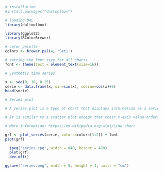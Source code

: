 ```r
# installation 
#install.packages("daltoolbox")

# loading DAL
library(daltoolbox) 
```

```r
library(ggplot2)
library(RColorBrewer)

# color palette
colors <- brewer.pal(4, 'Set1')

# setting the font size for all charts
font <- theme(text = element_text(size=16))
```

```r
# Synthetic time series

x <- seq(0, 10, 0.25)
serie <- data.frame(x, sin=sin(x), cosine=cos(x)+5)
head(serie)
```

```r
# Series plot

# A series plot is a type of chart that displays information as a series of data points connected by straight line segments. 

# It is similar to a scatter plot except that their x-axis value orders the measurement points.

# More information: https://en.wikipedia.org/wiki/Line_chart

grf <- plot_series(serie, colors=colors[1:2]) + font
plot(grf)
```

```r
  jpeg("series.jpg", width = 640, height = 480)
  plot(grf)
  dev.off()
```

```r
ggsave("series.png", width = 5, height = 4, units = "cm")
```


